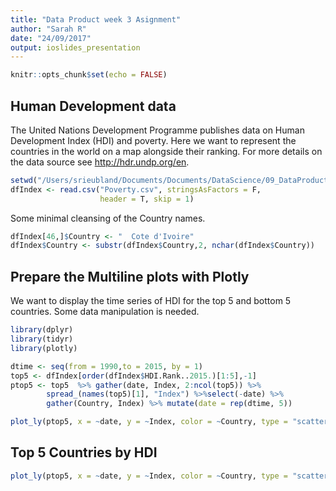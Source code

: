 ```yaml
---
title: "Data Product week 3 Asignment"
author: "Sarah R"
date: "24/09/2017"
output: ioslides_presentation
---
```


```r
knitr::opts_chunk$set(echo = FALSE)
```

## Human Development data

The United Nations Development Programme publishes data on Human Development Index (HDI) and poverty. Here we want to represent the countries in the world on a map alongside their ranking.  For more details on the data source see <http://hdr.undp.org/en>.

```r
setwd("/Users/srieubland/Documents/Documents/DataScience/09_DataProduct/week3/asignment/DataProduct_Week3")
dfIndex <- read.csv("Poverty.csv", stringsAsFactors = F, 
                    header = T, skip = 1)
```

Some minimal cleansing of the Country names.
```r
dfIndex[46,]$Country <- "  Cote d'Ivoire"
dfIndex$Country <- substr(dfIndex$Country,2, nchar(dfIndex$Country))
```

## Prepare the Multiline plots with Plotly 

We want to display the time series of HDI for the top 5 and bottom 5 countries. Some data manipulation is needed. 
```r
library(dplyr)
library(tidyr)
library(plotly)
```

```r
dtime <- seq(from = 1990,to = 2015, by = 1)
top5 <- dfIndex[order(dfIndex$HDI.Rank..2015.)[1:5],-1]
ptop5 <- top5  %>% gather(date, Index, 2:ncol(top5)) %>%
        spread_(names(top5)[1], "Index") %>%select(-date) %>% 
        gather(Country, Index) %>% mutate(date = rep(dtime, 5))
```

```r
plot_ly(ptop5, x = ~date, y = ~Index, color = ~Country, type = "scatter", mode = "lines")
```

## Top 5 Countries by HDI
```r
plot_ly(ptop5, x = ~date, y = ~Index, color = ~Country, type = "scatter", mode = "lines")
```

